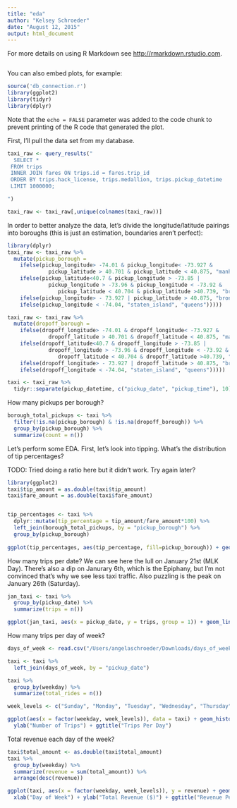 ```yaml
---
title: "eda"
author: "Kelsey Schroeder"
date: "August 12, 2015"
output: html_document
---
```

For more details on using R Markdown see <http://rmarkdown.rstudio.com>.


```r
```

You can also embed plots, for example:

```r
source('db_connection.r')
library(ggplot2)
library(tidyr)
library(dplyr)
```

Note that the `echo = FALSE` parameter was added to the code chunk to prevent printing of the R code that generated the plot.

First, I'll pull the data set from my database.
```r
taxi_raw <- query_results("
  SELECT *
 FROM trips
 INNER JOIN fares ON trips.id = fares.trip_id
 ORDER BY trips.hack_license, trips.medallion, trips.pickup_datetime
 LIMIT 1000000;

")

taxi_raw <- taxi_raw[,unique(colnames(taxi_raw))]

```

In order to better analyze the data, let's divide the longitude/latitude pairings into boroughs (this is just an estimation, boundaries aren't perfect):

```r
library(dplyr)
taxi_raw <- taxi_raw %>% 
  mutate(pickup_borough = 
    ifelse(pickup_longitude> -74.01 & pickup_longitude< -73.927 & 
             pickup_latitude > 40.701 & pickup_latitude < 40.875, "manhattan", 
    ifelse(pickup_latitude<40.7 & pickup_longitude > -73.85 | 
             pickup_longitude > -73.96 & pickup_longitude < -73.92 & 
                pickup_latitude < 40.704 & pickup_latitude >40.739, "brooklyn", 
    ifelse(pickup_longitude> - 73.927 | pickup_latitude > 40.875, "bronx",
    ifelse(pickup_longitude < -74.04, "staten_island", "queens")))))

taxi_raw <- taxi_raw %>% 
  mutate(dropoff_borough = 
    ifelse(dropoff_longitude> -74.01 & dropoff_longitude< -73.927 & 
             dropoff_latitude > 40.701 & dropoff_latitude < 40.875, "manhattan", 
    ifelse(dropoff_latitude<40.7 & dropoff_longitude > -73.85 | 
             dropoff_longitude > -73.96 & dropoff_longitude < -73.92 & 
                dropoff_latitude < 40.704 & dropoff_latitude >40.739, "brooklyn", 
    ifelse(dropoff_longitude> - 73.927 | dropoff_latitude > 40.875, "bronx",
    ifelse(dropoff_longitude < -74.04, "staten_island", "queens")))))

taxi <- taxi_raw %>% 
  tidyr::separate(pickup_datetime, c("pickup_date", "pickup_time"), 10)
```

How many pickups per borough?

```r
borough_total_pickups <- taxi %>% 
  filter(!is.na(pickup_borough) & !is.na(dropoff_borough)) %>% 
  group_by(pickup_borough) %>% 
  summarize(count = n())
```

Let's perform some EDA.  First, let's look into tipping.  What's the distribution of tip percentages? 

TODO: Tried doing a ratio here but it didn't work.  Try again later?

```r
library(ggplot2)
taxi$tip_amount = as.double(taxi$tip_amount)
taxi$fare_amount = as.double(taxi$fare_amount)


tip_percentages <- taxi %>% 
  dplyr::mutate(tip_percentage = tip_amount/fare_amount*100) %>%
  left_join(borough_total_pickups, by = "pickup_borough") %>% 
  group_by(pickup_borough)
  
ggplot(tip_percentages, aes(tip_percentage, fill=pickup_borough)) + geom_bar(position="dodge", binwidth = .1) + xlim(0,.5)

```

How many trips per date?  We can see here the lull on January 21st (MLK Day).  There's
also a dip on Janurary 6th, which is the Epiphany, but I'm not convinced that's why we see less taxi traffic.  Also puzzling is the peak on January 26th (Saturday).

```r
jan_taxi <- taxi %>% 
  group_by(pickup_date) %>% 
  summarize(trips = n())

ggplot(jan_taxi, aes(x = pickup_date, y = trips, group = 1)) + geom_line(stat= 'identity')

```


How many trips per day of week?

```r
days_of_week <- read.csv("/Users/angelaschroeder/Downloads/days_of_week - Sheet1 (1).csv")

taxi <- taxi %>% 
  left_join(days_of_week, by = "pickup_date")

taxi %>% 
  group_by(weekday) %>% 
  summarize(total_rides = n())

week_levels <- c("Sunday", "Monday", "Tuesday", "Wednesday", "Thursday", "Friday", "Saturday")

ggplot(aes(x = factor(weekday, week_levels)), data = taxi) + geom_histogram() + xlab("Day of Week") +
  ylab("Number of Trips") + ggtitle("Trips Per Day")
```

Total revenue each day of the week?

```r
taxi$total_amount <- as.double(taxi$total_amount) 
taxi %>% 
  group_by(weekday) %>% 
  summarize(revenue = sum(total_amount)) %>% 
  arrange(desc(revenue))

ggplot(taxi, aes(x = factor(weekday, week_levels)), y = revenue) + geom_bar() + 
  xlab("Day of Week") + ylab("Total Revenue ($)") + ggtitle("Revenue Per Day of Week")
```



